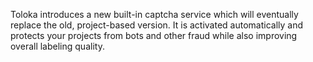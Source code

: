<Note mode="tip" title="New built-in captcha">

Toloka introduces a new built-in captcha service which will eventually replace the old, project-based version. It is activated automatically and protects your projects from bots and other fraud while also improving overall labeling quality.

</Note>